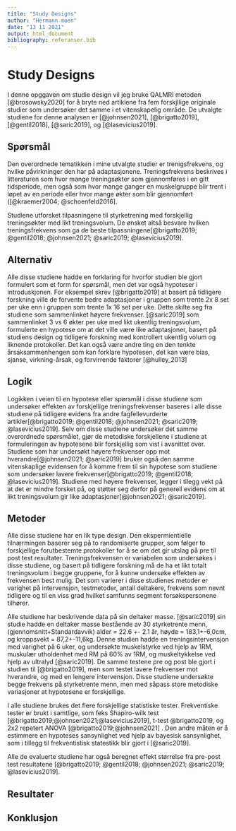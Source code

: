 ```yaml
---
title: "Study Designs"
author: "Hermann moen"
date: "13 11 2021"
output: html_document
bibliography: referanser.bib
---
```


# **Study Designs**

I denne opggaven om studie design vil jeg bruke QALMRI metoden [\@brosowsky2020]
for å bryte ned artiklene fra fem forskjllige originale studier som undersøker
det samme i et vitenskapelig område. De utvalgte studiene for denne analysen er
[\@johnsen2021], [\@brigatto2019], [\@gentil2018], [\@saric2019], og [\@lasevicius2019].

## **Spørsmål**

Den overordnede tematikken i mine utvalgte studier er trenigsfrekvens,
og hvilke påvirkninger den har på adaptasjonene. Treningsfrekvens beskrives i
litteraturen som hvor mange treningsøkter som gjennomføres i en gitt
tidsperiode, men også som hvor mange ganger en muskelgruppe blir trent i løpet
av en periode eller hvor mange økter som blir gjennomført ([\@kraemer2004; \@schoenfeld2016].

Studiene utforsket tilpasningene til styrketrening med forskjellig
treningsøkter med likt treningsvolum. De ønsket altså besvare hvilken
treningsfrekvens som ga de beste tilpassningene[\@brigatto2019; \@gentil2018; \@johnsen2021;
\@saric2019; \@lasevicius2019].

## **Alternativ**

Alle disse studiene hadde en forklaring for hvorfor studien ble gjort
formulert som et form for spørsmål, men det var også hypoteser i
introduskjonen. For eksempel skrev [\@brigatto2019] at basert på tidligere
forskning ville de forvente bedre adaptasjoner i gruppen som trente 2x 8 set
per uke enn i gruppen som trente 1x 16 set per uke. Dette skilte seg fra
studiene som sammenlinket høyere frekvenser. [\@saric2019] som sammenlinket 3 vs
6 økter per uke med likt ukentlig treningsvolum, formulerte en hypotese om at
det ville være like adaptasjoner, basert på studiens design og tidligere
forskning med kontrollert ukentlig volum og liknende protokoller. Det kan også
være andre ting en den tenkte årsaksammenhengen som kan forklare hypotesen, det
kan være bias, sjanse, virkning-årsak, og forvirrende faktorer [\@hulley_2013]

## **Logik**

Logikken i veien til en hypotese eller spørsmål i disse studiene som
undersøker effekten av forskjellige treningsfrekvenser baseres i alle disse
studiene på tidligere evidens fra andre fagfellevurderte artikler[\@brigatto2019;
\@gentil2018; \@johnsen2021; \@saric2019; \@lasevicius2019]. Selv om disse studiene
undersøker det samme overordnede spørsmålet, gjør de metodiske forskjellene i
studiene at formuleringen av hypotesene blir forskjellig som vist i avsnittet
over. Studiene som har undersøkt høyere frekvenser opp mot hverandre[\@johnsen2021;
\@saric2019] bruker også den samme vitenskaplige evidensen for å komme frem til
sin hypotese som studiene som undersøker lavere frekvenser[\@brigatto2019; \@gentil2018;
\@lasevicius2019]. Studiene med høyere frekvenser, legger i tilegg vekt på at
det er mindre forsket på, og støtter seg derfor på generell evidens om at likt
treningsvolum gir like adaptasjoner[\@johnsen2021; \@saric2019].

## **Metoder**

Alle disse studiene har en lik type design. Den ekspermientielle
tilnærmingen baserer seg på to randomiserte grupper, som følger to forskjellige
forutbestemte protokoller for å se om det gir utslag på pre til post test
resultater. Treningsfrekvensen er variabelen som undersøkes i disse studiene,
og basert på tidligere forskning må de ha et likt totalt treningsvolum i begge
gruppene, for å kunne undersøke effekten av frekvensen best mulig. Det som
varierer i disse studienes metoder er varighet på intervensjon, testmetoder,
antall deltakere, frekvens som nevnt tidligere og til en viss grad hvilket
samfunns segment forsøkspersonene tilhører.

Alle studiene har beskrivende data på sin deltaker masse. [\@saric2019]
sin studie hadde en deltaker masse bestående av 30 styrketrente menn,
(gjennomsnitt+Standardavvik) alder = 22.6 +- 2.1 år, høyde = 183,1+-6,0cm, og
kroppsvekt = 87,2+-11,6kg. Denne studien hadde en treningsintervensjon med
varighet på 6 uker, og undersøkte muskelstyrke ved hjelp av 1RM, muskulær
utholdenhet med RM på 60% av 1RM, og muskeltykkelse ved hjelp av ultralyd [\@saric2019].
De samme testene pre og post ble gjort i studien til [\@brigatto2019], men som
testet lavere frekvenser mot hverandre, og med en lengere intervensjon. Disse
studiene undersøkte begge frekvens på styrketrente menn, men med såpass store
metodiske variasjoner at hypotesene er forskjellige.

I alle studiene brukes det flere forskjellige statistiske tester.
Frekventiske tester er brukt i samtlige, som feks Shapiro-wilk test [\@brigatto2019;\@johnsen2021;\@lasevicius2019],
t-test \@brigatto2019, og 2x2 repetert ANOVA [\@brigatto2019;\@johnsen2021] . Den
andre måten er å estimmere en hypoteses sansynlighet ved hjelp av bayesisk
sansynlighet, som i tillegg til frekventistisk statestikk blir gjort i [\@saric2019].

Alle de evaluerte studiene har også beregnet effekt størrelse fra
pre-post test resultatene [\@brigatto2019; \@gentil2018; \@johnsen2021; \@saric2019;
\@lasevicius2019].

## **Resultater**

## **Konklusjon**

## 
